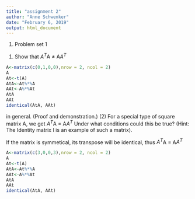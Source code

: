 ```yaml
---
title: "assignment 2"
author: "Anne Schwenker"
date: "February 6, 2019"
output: html_document
---
```

1. Problem set 1
(1) Show that $A^T$A $\neq$ A$A^T$
```r
A<-matrix(c(0,1,0,0),nrow = 2, ncol = 2)
A
At<-t(A)
AtA<-At%*%A
AAt<-A%*%At
AtA
AAt
identical(AtA, AAt) 
```

in general. (Proof and demonstration.)
(2) For a special type of square matrix A, we get $A^T$A = A$A^T$
Under what conditions could this be true? (Hint: The Identity matrix I is an example of such a matrix).

If the matrix is symmetical, its transpose will be identical, thus $A^T$A = A$A^T$

```r
A<-matrix(c(3,0,0,3),nrow = 2, ncol = 2)
A
At<-t(A)
AtA<-At%*%A
AAt<-A%*%At
AtA
AAt
identical(AtA, AAt)
```


